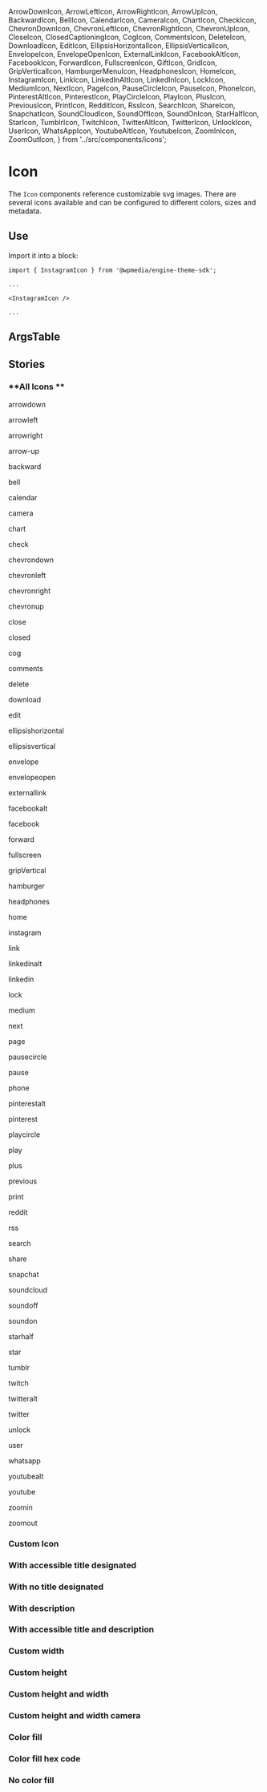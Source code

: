   ArrowDownIcon,
  ArrowLeftIcon,
  ArrowRightIcon,
  ArrowUpIcon,
  BackwardIcon,
  BellIcon,
  CalendarIcon,
  CameraIcon,
  ChartIcon,
  CheckIcon,
  ChevronDownIcon,
  ChevronLeftIcon,
  ChevronRightIcon,
  ChevronUpIcon,
  CloseIcon,
  ClosedCaptioningIcon,
  CogIcon,
  CommentsIcon,
  DeleteIcon,
  DownloadIcon,
  EditIcon,
  EllipsisHorizontalIcon,
  EllipsisVerticalIcon,
  EnvelopeIcon,
  EnvelopeOpenIcon,
  ExternalLinkIcon,
  FacebookAltIcon,
  FacebookIcon,
  ForwardIcon,
  FullscreenIcon,
  GiftIcon,
  GridIcon,
  GripVerticalIcon,
  HamburgerMenuIcon,
  HeadphonesIcon,
  HomeIcon,
  InstagramIcon,
  LinkIcon,
  LinkedInAltIcon,
  LinkedInIcon,
  LockIcon,
  MediumIcon,
  NextIcon,
  PageIcon,
  PauseCircleIcon,
  PauseIcon,
  PhoneIcon,
  PinterestAltIcon,
  PinterestIcon,
  PlayCircleIcon,
  PlayIcon,
  PlusIcon,
  PreviousIcon,
  PrintIcon,
  RedditIcon,
  RssIcon,
  SearchIcon,
  ShareIcon,
  SnapchatIcon,
  SoundCloudIcon,
  SoundOffIcon,
  SoundOnIcon,
  StarHalfIcon,
  StarIcon,
  TumblrIcon,
  TwitchIcon,
  TwitterAltIcon,
  TwitterIcon,
  UnlockIcon,
  UserIcon,
  WhatsAppIcon,
  YoutubeAltIcon,
  YoutubeIcon,
  ZoomInIcon,
  ZoomOutIcon,
} from '../src/components/icons';

<Meta title="Icon" component={Icon} />

# Icon

The `Icon` components reference customizable svg images. There are several icons available and can be configured to different colors, sizes and metadata.

## Use

Import it into a block: 

```
import { InstagramIcon } from '@wpmedia/engine-theme-sdk';

...

<InstagramIcon />

...

```

## ArgsTable
<ArgsTable of={Icon} />

## Stories

<Story name="Basic" />

### **All Icons **
<Canvas>
    <Story name="All icons">
        <List>
            <Item>
                <ArrowDownIcon />
                <p>arrowdown</p>
            </Item>
            <Item>
                <ArrowLeftIcon />
                <p>arrowleft</p>
            </Item>
            <Item>
                <ArrowRightIcon />
                <p>arrowright</p>
            </Item>
            <Item>
                <ArrowUpIcon />
                <p>arrow-up</p>
            </Item>
            <Item>
                <BackwardIcon />
                <p>backward</p>
            </Item>
            <Item>
                <BellIcon />
                <p>bell</p>
            </Item>
            <Item>
                <CalendarIcon />
                <p>calendar</p>
            </Item>
            <Item>
                <CameraIcon />
                <p>camera</p>
            </Item>
            <Item>
                <ChartIcon />
                <p>chart</p>
            </Item>
            <Item>
                <CheckIcon />
                <p>check</p>
            </Item>
            <Item>
                <ChevronDownIcon />
                <p>chevrondown</p>
            </Item>
            <Item>
                <ChevronLeftIcon />
                <p>chevronleft</p>
            </Item>
            <Item>
                <ChevronRightIcon />
                <p>chevronright</p>
            </Item>
            <Item>
                <ChevronUpIcon />
                <p>chevronup</p>
            </Item>
            <Item>
                <CloseIcon />
                <p>close</p>
            </Item>
            <Item>
                <ClosedCaptioningIcon />
                <p>closed</p>
            </Item>
            <Item>
                <CogIcon />
                <p>cog</p>
            </Item>
            <Item>
                <CommentsIcon />
                <p>comments</p>
            </Item>
            <Item>
                <DeleteIcon />
                <p>delete</p>
            </Item>
            <Item>
                <DownloadIcon />
                <p>download</p>
            </Item>
            <Item>
                <EditIcon />
                <p>edit</p>
            </Item>
            <Item>
                <EllipsisHorizontalIcon />
                <p>ellipsishorizontal</p>
            </Item>
            <Item>
                <EllipsisVerticalIcon />
                <p>ellipsisvertical</p>
            </Item>
            <Item>
                <EnvelopeIcon />
                <p>envelope</p>
            </Item>
            <Item>
                <EnvelopeOpenIcon />
                <p>envelopeopen</p>
            </Item>
            <Item>
                <ExternalLinkIcon />
                <p>externallink</p>
            </Item>
            <Item>
                <FacebookAltIcon />
                <p>facebookalt</p>
            </Item>
            <Item>
                <FacebookIcon />
                <p>facebook</p>
            </Item>
            <Item>
                <ForwardIcon />
                <p>forward</p>
            </Item>
            <Item>
                <FullscreenIcon />
                <p>fullscreen</p>
            </Item>
            <Item>
                <GripVerticalIcon />
                <p>gripVertical</p>
            </Item>
            <Item>
                <HamburgerMenuIcon />
                <p>hamburger</p>
            </Item>
            <Item>
                <HeadphonesIcon />
                <p>headphones</p>
            </Item>
            <Item>
                <HomeIcon />
                <p>home</p>
            </Item>
            <Item>
                <InstagramIcon />
                <p>instagram</p>
            </Item>
            <Item>
                <LinkIcon />
                <p>link</p>
            </Item>
            <Item>
                <LinkedInAltIcon />
                <p>linkedinalt</p>
            </Item>
            <Item>
                <LinkedInIcon />
                <p>linkedin</p>
            </Item>
            <Item>
                <LockIcon />
                <p>lock</p>
            </Item>
            <Item>
                <MediumIcon />
                <p>medium</p>
            </Item>
            <Item>
                <NextIcon />
                <p>next</p>
            </Item>
            <Item>
                <PageIcon />
                <p>page</p>
            </Item>
            <Item>
                <PauseCircleIcon />
                <p>pausecircle</p>
            </Item>
            <Item>
                <PauseIcon />
                <p>pause</p>
            </Item>
            <Item>
                <PhoneIcon />
                <p>phone</p>
            </Item>
            <Item>
                <PinterestAltIcon />
                <p>pinterestalt</p>
            </Item>
            <Item>
                <PinterestIcon />
                <p>pinterest</p>
            </Item>
            <Item>
                <PlayCircleIcon />
                <p>playcircle</p>
            </Item>
            <Item>
                <PlayIcon />
                <p>play</p>
            </Item>
            <Item>
                <PlusIcon />
                <p>plus</p>
            </Item>
            <Item>
                <PreviousIcon />
                <p>previous</p>
            </Item>
            <Item>
                <PrintIcon />
                <p>print</p>
            </Item>
             <Item>
                <RedditIcon />
                <p>reddit</p>
            </Item>
            <Item>
                <RssIcon />
                <p>rss</p>
            </Item>
            <Item>
                <SearchIcon />
                <p>search</p>
            </Item>
            <Item>
                <ShareIcon />
                <p>share</p>
            </Item>
             <Item>
                <SnapchatIcon />
                <p>snapchat</p>
            </Item>
            <Item>
                <SoundCloudIcon />
                <p>soundcloud</p>
            </Item>
            <Item>
                <SoundOffIcon />
                <p>soundoff</p>
            </Item>
            <Item>
                <SoundOnIcon />
                <p>soundon</p>
            </Item>
             <Item>
                <StarHalfIcon />
                <p>starhalf</p>
            </Item>
            <Item>
                <StarIcon />
                <p>star</p>
            </Item>
            <Item>
                <TumblrIcon />
                <p>tumblr</p>
            </Item>
            <Item>
                <TwitchIcon />
                <p>twitch</p>
            </Item>
             <Item>
                <TwitterAltIcon />
                <p>twitteralt</p>
            </Item>
            <Item>
                <TwitterIcon />
                <p>twitter</p>
            </Item>
            <Item>
                <UnlockIcon />
                <p>unlock</p>
            </Item>
            <Item>
                <UserIcon />
                <p>user</p>
            </Item>
            <Item>
                <WhatsAppIcon />
                <p>whatsapp</p>
            </Item>
            <Item>
                <YoutubeAltIcon />
                <p>youtubealt</p>
            </Item>
            <Item>
                <YoutubeIcon />
                <p>youtube</p>
            </Item>
            <Item>
                <ZoomInIcon />
                <p>zoomin</p>
            </Item>
            <Item>
                <ZoomOutIcon />
                <p>zoomout</p>
            </Item>
        </List>
    </Story>
</Canvas>

### **Custom Icon**
<Canvas>
    <Story name="Custom Icon">
        <SoundCloudIcon
            fill={text("Fill", "red")}
            height={number('Height', 200)}
            width={number('Width', 200)}
            title={text("Title", "SoundCloud music service logo")}
            description={text("Description", "This is a description")}
        />
    </Story>
</Canvas>

### **With accessible title designated**
<Canvas>
    <Story name="With accessible title designated">
        <SoundCloudIcon title="SoundCloud music service logo" />
    </Story>
</Canvas>

### **With no title designated**
<Canvas>
    <Story name="With no title designated">
        <SoundCloudIcon />
    </Story>
</Canvas>

### **With description**
<Canvas>
    <Story name="With description">
        <SoundCloudIcon description="Service is a great place to find indie artists and free downloads" />
    </Story>
</Canvas>

### **With accessible title and description**
<Canvas>
    <Story name="With accessible title and description">
        <SoundCloudIcon title="SoundCloud music service logo" description="Service is a great place to find indie artists and free downloads" />
    </Story>
</Canvas>

### **Custom width**
<Canvas>
    <Story name="Custom width">
        <SoundCloudIcon width={100} />
    </Story>
</Canvas>

### **Custom height**
<Canvas>
    <Story name="Custom height">
        <SoundCloudIcon height={100} />
    </Story>
</Canvas>

### **Custom height and width**
<Canvas>
    <Story name="Custom height and width">
        <SoundCloudIcon height={100} width={100} />
    </Story>
</Canvas>


### **Custom height and width camera**
<Canvas>
    <Story name="Custom height and width for camera">
        <CameraIcon height={100} width={100} />
    </Story>
</Canvas>

### **Color fill**
<Canvas>
    <Story name="Color fill">
        <SoundCloudIcon fill="red" />
    </Story>
</Canvas>

### **Color fill hex code**
<Canvas>
    <Story name="Color fill hex code">
        <SoundCloudIcon fill="#ffd1dc" />
    </Story>
</Canvas>

### **No color fill**
<Canvas>
    <Story name="No color fill">
        <SoundCloudIcon fill="none" />
    </Story>
</Canvas>
